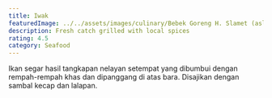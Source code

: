 ```yaml
---
title: Iwak
featuredImage: ../../assets/images/culinary/Bebek Goreng H. Slamet (asli).jpg
description: Fresh catch grilled with local spices
rating: 4.5
category: Seafood
---
```


Ikan segar hasil tangkapan nelayan setempat yang dibumbui dengan rempah-rempah khas dan dipanggang di atas bara. Disajikan dengan sambal kecap dan lalapan.